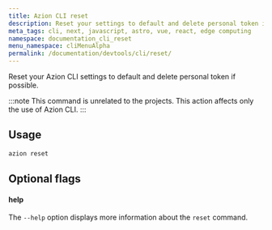 ```yaml
---
title: Azion CLI reset
description: Reset your settings to default and delete personal token if possible through Azion CLI.
meta_tags: cli, next, javascript, astro, vue, react, edge computing
namespace: documentation_cli_reset
menu_namespace: cliMenuAlpha
permalink: /documentation/devtools/cli/reset/
---
```


Reset your Azion CLI settings to default and delete personal token if possible.

:::note 
This command is unrelated to the projects. This action affects only the use of Azion CLI.
:::

## Usage

```bash
azion reset
```

## Optional flags

#### help

The `--help` option displays more information about the `reset` command.

